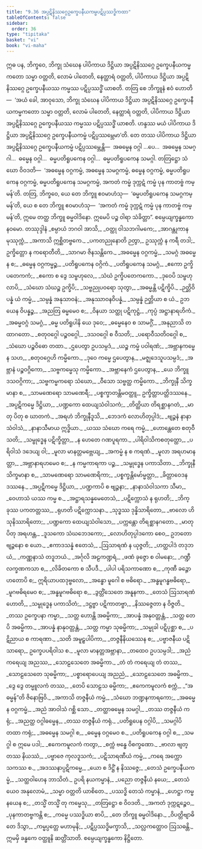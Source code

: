 ```yaml
---
title: "9.36 အပ္ပဋိနိဿဂ္ဂေဥက္ခေပနီယကမ္မပဋိပ္ပဿဒ္ဓိကထာ"
tableOfContents: false
sidebar:
  order: 36
type: "tipitaka"
basket: "vi"
book: "vi-maha"
---
```



<DynamicBreadcrumb />

<Division number="450" book="vi-maha" e="ch" v="3" p="475">

<Paragraph number="1896" book="vi-maha">
ဣဓ ပန, ဘိက္ခဝေ, ဘိက္ခု သံဃေန ပါပိကာယ ဒိဋ္ဌိယာ အပ္ပဋိနိဿဂ္ဂေ ဥက္ခေပနီယကမ္မကတော သမ္မာ ဝတ္တတိ, လောမံ ပါတေတိ, နေတ္ထာရံ ဝတ္တတိ, ပါပိကာယ ဒိဋ္ဌိယာ အပ္ပဋိနိဿဂ္ဂေ ဥက္ခေပနီယဿ ကမ္မဿ ပဋိပ္ပဿဒ္ဓိံ ယာစတိ. တတြ စေ ဘိက္ခူနံ ဧဝံ ဟောတိ—  ‘အယံ ခေါ, အာဝုသော, ဘိက္ခု သံဃေန ပါပိကာယ ဒိဋ္ဌိယာ အပ္ပဋိနိဿဂ္ဂေ ဥက္ခေပနီယကမ္မကတော သမ္မာ ဝတ္တတိ, လောမံ ပါတေတိ, နေတ္ထာရံ ဝတ္တတိ, ပါပိကာယ ဒိဋ္ဌိယာ အပ္ပဋိနိဿဂ္ဂေ ဥက္ခေပနီယဿ ကမ္မဿ ပဋိပ္ပဿဒ္ဓိံ ယာစတိ. ဟန္ဒဿ မယံ ပါပိကာယ ဒိဋ္ဌိယာ အပ္ပဋိနိဿဂ္ဂေ ဥက္ခေပနီယကမ္မံ ပဋိပ္ပဿမ္ဘေမာ’တိ. တေ တဿ ပါပိကာယ ဒိဋ္ဌိယာ အပ္ပဋိနိဿဂ္ဂေ ဥက္ခေပနီယကမ္မံ ပဋိပ္ပဿမ္ဘေန္တိ—  အဓမ္မေန ဝဂ္ဂါ …ပေ…  အဓမ္မေန သမဂ္ဂါ…  ဓမ္မေန ဝဂ္ဂါ…  ဓမ္မပတိရူပကေန ဝဂ္ဂါ…  ဓမ္မပတိရူပကေန သမဂ္ဂါ. တတြဋ္ဌော သံဃော ဝိဝဒတိ—  ‘အဓမ္မေန ဝဂ္ဂကမ္မံ, အဓမ္မေန သမဂ္ဂကမ္မံ, ဓမ္မေန ဝဂ္ဂကမ္မံ, ဓမ္မပတိရူပကေန ဝဂ္ဂကမ္မံ, ဓမ္မပတိရူပကေန သမဂ္ဂကမ္မံ, အကတံ ကမ္မံ ဒုက္ကဋံ ကမ္မံ ပုန ကာတဗ္ဗံ ကမ္မန်’တိ. တတြ, ဘိက္ခဝေ, ယေ တေ ဘိက္ခူ ဧဝမာဟံသု—  ‘ဓမ္မပတိရူပကေန သမဂ္ဂကမ္မန်’တိ, ယေ စ တေ ဘိက္ခူ ဧဝမာဟံသု—  ‘အကတံ ကမ္မံ ဒုက္ကဋံ ကမ္မံ ပုန ကာတဗ္ဗံ ကမ္မန်’တိ, ဣမေ တတ္ထ ဘိက္ခူ ဓမ္မဝါဒိနော. ဣမေပိ ပဉ္စ ဝါရာ သံခိတ္တာ”.

</Paragraph>
</Division>

<Paragraph number="1897" type="center" book="vi-maha">
စမ္ပေယျက္ခန္ဓကော နဝမော.



</Paragraph>

<Paragraph number="1898" type="center" book="vi-maha">
တဿုဒ္ဒါနံ


</Paragraph>

<Paragraph number="1899" type="verses" book="vi-maha">
_စမ္ပာယံ ဘဂဝါ အာသိ,_  
_ဝတ္ထု ဝါသဘဂါမကေ;_  
_အာဂန္တုကာနမုဿုက္ကံ,_  
_အကာသိ ဣစ္ဆိတဗ္ဗကေ._  

</Paragraph>

<Paragraph number="1900" book="vi-maha">
_ပကတညုနောတိ ဉတွာ,_  
ဥဿုက္ကံ န ကရီ တဒါ;_  
ဥက္ခိတ္တော န ကရောတီတိ,_  
_သာဂမာ ဇိနသန္တိကေ._  

</Paragraph>

<Paragraph number="1901" type="verses" book="vi-maha">
_အဓမ္မေန ဝဂ္ဂကမ္မံ,_  
_သမဂ္ဂံ အဓမ္မေန စ;_  
_ဓမ္မေန ဝဂ္ဂကမ္မဉ္စ,_  
_ပတိရူပကေန ဝဂ္ဂိကံ._  

</Paragraph>

<Paragraph number="1902" type="verses" book="vi-maha">
_ပတိရူပကေန သမဂ္ဂံ,_  
_ဧကော ဥက္ခိပတေကကံ;_  
_ဧကော စ ဒွေ သမ္ဗဟုလေ,_  
_သံဃံ ဥက္ခိပတေကကော._  

</Paragraph>

<Paragraph number="1903" type="verses" book="vi-maha">
_ဒုဝေပိ သမ္ဗဟုလာပိ,_  
_သံဃော သံဃဉ္စ ဥက္ခိပိ;_  
_သဗ္ဗညုပဝရော သုတွာ,_  
_အဓမ္မန္တိ ပဋိက္ခိပိ._  

</Paragraph>

<Paragraph number="1904" type="verses" book="vi-maha">
_ဉတ္တိဝိပန္နံ ယံ ကမ္မံ,_  
_သမ္ပန္နံ အနုသာဝနံ;_  
_အနုဿာဝနဝိပန္နံ,_  
_သမ္ပန္နံ ဉတ္တိယာ စ ယံ._  

</Paragraph>

<Paragraph number="1905" type="verses" book="vi-maha">
ဥဘယေန ဝိပန္နဉ္စ,_  
_အညတြ ဓမ္မမေဝ စ;_  
_ဝိနယာ သတ္ထု ပဋိကုဋ္ဌံ,_  
_ကုပ္ပံ အဋ္ဌာနာရဟိကံ._  

</Paragraph>

<Paragraph number="1906" type="verses" book="vi-maha">
_အဓမ္မဝဂ္ဂံ သမဂ္ဂံ,_  
_ဓမ္မ ပတိရူပါနိ ယေ ဒုဝေ;_  
_ဓမ္မေနေဝ စ သာမဂ္ဂိံ,_  
_အနုညာသိ တထာဂတော._  

</Paragraph>

<Paragraph number="1907" type="verses" book="vi-maha">
_စတုဝဂ္ဂေါ ပဉ္စဝဂ္ဂေါ,_  
_ဒသဝဂ္ဂေါ စ ဝီသတိ;_  
_ပရောဝီသတိဝဂ္ဂေါ စ,_  
_သံဃော ပဉ္စဝိဓော တထာ._  

</Paragraph>

<Paragraph number="1908" type="verses" book="vi-maha">
_ဌပေတွာ ဥပသမ္ပဒံ,_  
_ယဉ္စ ကမ္မံ ပဝါရဏံ;_  
_အဗ္ဘာနကမ္မေန သဟ,_  
_စတုဝဂ္ဂေဟိ ကမ္မိကော._  

</Paragraph>

<Paragraph number="1909" type="verses" book="vi-maha">
_ဒုဝေ ကမ္မေ ဌပေတွာန,_  
_မဇ္ဈဒေသူပသမ္ပဒံ;_  
_အဗ္ဘာနံ ပဉ္စဝဂ္ဂိကော,_  
_သဗ္ဗကမ္မေသု ကမ္မိကော._  

</Paragraph>

<Paragraph number="1910" type="verses" book="vi-maha">
_အဗ္ဘာနေကံ ဌပေတွာန,_  
_ယေ ဘိက္ခူ ဒသဝဂ္ဂိကာ;_  
_သဗ္ဗကမ္မကရော သံဃော,_  
_ဝီသော သဗ္ဗတ္ထ ကမ္မိကော._  

</Paragraph>

<Paragraph number="1911" type="verses" book="vi-maha">
_ဘိက္ခုနီ သိက္ခမာနာ စ,_  
_သာမဏေရော သာမဏေရီ;_  
_ပစ္စက္ခာတန္တိမဝတ္ထူ,_  
ဥက္ခိတ္တာပတ္တိဒဿနေ._  

</Paragraph>

<Paragraph number="1912" type="verses" book="vi-maha">
_အပ္ပဋိကမ္မေ ဒိဋ္ဌိယာ,_  
_ပဏ္ဍကော ထေယျသံဝါသကံ;_  
_တိတ္ထိယာ တိရစ္ဆာနဂတံ,_  
_မာတု ပိတု စ ဃာတကံ._  

</Paragraph>

<Paragraph number="1913" type="verses" book="vi-maha">
_အရဟံ ဘိက္ခုနီဒူသိ,_  
_ဘေဒကံ လောဟိတုပ္ပါဒံ;_  
_ဗျဉ္ဇနံ နာနာသံဝါသံ,_  
_နာနာသီမာယ ဣဒ္ဓိယာ._  

</Paragraph>

<Paragraph number="1914" type="verses" book="vi-maha">
_ယဿ သံဃော ကရေ ကမ္မံ,_  
_ဟောန္တေတေ စတုဝီသတိ;_  
_သမ္ဗုဒ္ဓေန ပဋိက္ခိတ္တာ,_  
_န ဟေတေ ဂဏပူရကာ._  

</Paragraph>

<Paragraph number="1915" type="verses" book="vi-maha">
_ပါရိဝါသိကစတုတ္ထော,_  
_ပရိဝါသံ ဒဒေယျ ဝါ;_  
_မူလာ မာနတ္တမဗ္ဘေယျ,_  
_အကမ္မံ န စ ကရဏံ._  

</Paragraph>

<Paragraph number="1916" type="verses" book="vi-maha">
_မူလာ အရဟမာနတ္တာ,_  
_အဗ္ဘာနာရဟမေဝ စ;_  
_န ကမ္မကာရကာ ပဉ္စ,_  
_သမ္ဗုဒ္ဓေန ပကာသိတာ._  

</Paragraph>

<Paragraph number="1917" type="verses" book="vi-maha">
_ဘိက္ခုနီ သိက္ခမာနာ စ,_  
_သာမဏေရော သာမဏေရိကာ;_  
_ပစ္စက္ခန္တိမော်မ္မတ္တာ,_  
_ခိတ္တာဝေဒနဒဿနေ._  

</Paragraph>

<Paragraph number="1918" type="verses" book="vi-maha">
_အပ္ပဋိကမ္မေ ဒိဋ္ဌိယာ,_  
_ပဏ္ဍကာပိ စ ဗျဉ္ဇနာ;_  
_နာနာသံဝါသကာ သီမာ,_  
_ဝေဟာသံ ယဿ ကမ္မ စ._  

</Paragraph>

<Paragraph number="1919" type="verses" book="vi-maha">
_အဋ္ဌာရသန္နမေတေသံ,_  
_ပဋိက္ကောသံ န ရုဟတိ;_  
_ဘိက္ခုဿ ပကတတ္တဿ,_  
_ရုဟတိ ပဋိက္ကောသနာ._  

</Paragraph>

<Paragraph number="1920" type="verses" book="vi-maha">
_သုဒ္ဓဿ ဒုန္နိသာရိတော,_  
_ဗာလော ဟိ သုနိဿာရိတော;_  
_ပဏ္ဍကော ထေယျသံဝါသော,_  
_ပက္ကန္တော တိရစ္ဆာနဂတော._  

</Paragraph>

<Paragraph number="1921" type="verses" book="vi-maha">
_မာတု ပိတု အရဟန္တ,_  
_ဒူသကော သံဃဘေဒကော;_  
_လောဟိတုပ္ပါဒကော စေဝ,_  
ဥဘတောဗျဉ္ဇနော စ ယော._  

</Paragraph>

<Paragraph number="1922" type="verses" book="vi-maha">
_ဧကာဒသန္နံ ဧတေသံ,_  
_ဩသာရဏံ န ယုဇ္ဇတိ;_  
_ဟတ္ထပါဒံ တဒုဘယံ,_  
_ကဏ္ဏနာသံ တဒူဘယံ._  

</Paragraph>

<Paragraph number="1923" type="verses" book="vi-maha">
_အင်္ဂုလိ အဠကဏ္ဍရံ,_  
_ဖဏံ ခုဇ္ဇော စ ဝါမနော;_  
_ဂဏ္ဍီ လက္ခဏကသာ စ,_  
_လိခိတကော စ သီပဒီ._  

</Paragraph>

<Paragraph number="1924" type="verses" book="vi-maha">
_ပါပါ ပရိသကာဏော စ,_  
_ကုဏီ ခဉ္ဇော ဟတောပိ စ;_  
ဣရိယာပထဒုဗ္ဗလော,_  
_အန္ဓော မူဂေါ စ ဗဓိရော._  

</Paragraph>

<Paragraph number="1925" type="verses" book="vi-maha">
_အန္ဓမူဂန္ဓဗဓိရော,_  
_မူဂဗဓိရမေဝ စ;_  
_အန္ဓမူဂဗဓိရော စ,_  
_ဒွတ္တိံသေတေ အနူနကာ._  

</Paragraph>

<Paragraph number="1926" type="verses" book="vi-maha">
_တေသံ ဩသာရဏံ ဟောတိ,_  
_သမ္ဗုဒ္ဓေန ပကာသိတံ;_  
_ဒဋ္ဌဗ္ဗာ ပဋိကာတဗ္ဗာ,_  
_နိဿဇ္ဇေတာ န ဝိဇ္ဇတိ._  

</Paragraph>

<Paragraph number="1927" type="verses" book="vi-maha">
_တဿ ဥက္ခေပနာ ကမ္မာ,_  
_သတ္တ ဟောန္တိ အဓမ္မိကာ;_  
_အာပန္နံ အနုဝတ္တန္တံ,_  
_သတ္တ တေပိ အဓမ္မိကာ._  

</Paragraph>

<Paragraph number="1928" type="verses" book="vi-maha">
_အာပန္နံ နာနုဝတ္တန္တံ,_  
_သတ္တ ကမ္မာ သုဓမ္မိကာ;_  
_သမ္မုခါ ပဋိပုစ္ဆာ စ,_  
_ပဋိညာယ စ ကာရဏာ._  

</Paragraph>

<Paragraph number="1929" type="verses" book="vi-maha">
_သတိ အမူဠှပါပိကာ,_  
_တဇ္ဇနီနိယဿေန စ;_  
_ပဗ္ဗာဇနီယ ပဋိသာရော,_  
ဥက္ခေပပရိဝါသ စ._  

</Paragraph>

<Paragraph number="1930" type="verses" book="vi-maha">
_မူလာ မာနတ္တအဗ္ဘာနာ,_  
_တထေဝ ဥပသမ္ပဒါ;_  
_အညံ ကရေယျ အညဿ,_  
_သောဠသေတေ အဓမ္မိကာ._  

</Paragraph>

<Paragraph number="1931" type="verses" book="vi-maha">
_တံ တံ ကရေယျ တံ တဿ,_  
_သောဠသေတေ သုဓမ္မိကာ;_  
_ပစ္စာရောပေယျ အညညံ,_  
_သောဠသေတေ အဓမ္မိကာ._  

</Paragraph>

<Paragraph number="1932" type="verses" book="vi-maha">
_ဒွေ ဒွေ တမ္မူလကံ တဿ,_  
_တေပိ သောဠသ ဓမ္မိကာ;_  
_ဧကေကမူလကံ စက္ကံ,_  
_“အဓမ္မန်”တိ ဇိနောဗြဝိ._  

</Paragraph>

<Paragraph number="1933" type="verses" book="vi-maha">
_အကာသိ တဇ္ဇနီယံ ကမ္မံ,_  
_သံဃော ဘဏ္ဍနကာရကော;_  
_အဓမ္မေန ဝဂ္ဂကမ္မံ,_  
_အညံ အာဝါသံ ဂစ္ဆိ သော._  

</Paragraph>

<Paragraph number="1934" type="verses" book="vi-maha">
_တတ္ထာဓမ္မေန သမဂ္ဂါ,_  
_တဿ တဇ္ဇနီယံ ကရုံ;_  
_အညတ္ထ ဝဂ္ဂါဓမ္မေန,_  
_တဿ တဇ္ဇနီယံ ကရုံ._  

</Paragraph>

<Paragraph number="1935" type="verses" book="vi-maha">
_ပတိရူပေန ဝဂ္ဂါပိ,_  
_သမဂ္ဂါပိ တထာ ကရုံ;_  
_အဓမ္မေန သမဂ္ဂါ စ,_  
_ဓမ္မေန ဝဂ္ဂမေဝ စ._  

</Paragraph>

<Paragraph number="1936" type="verses" book="vi-maha">
_ပတိရူပကေန ဝဂ္ဂါ စ,_  
_သမဂ္ဂါ စ ဣမေ ပဒါ;_  
_ဧကေကမူလကံ ကတွာ,_  
_စက္ကံ ဗန္ဓေ ဝိစက္ခဏော._  

</Paragraph>

<Paragraph number="1937" type="verses" book="vi-maha">
_ဗာလာ ဗျတ္တဿ နိယဿံ,_  
_ပဗ္ဗာဇေ ကုလဒူသကံ;_  
_ပဋိသာရဏီယံ ကမ္မံ,_  
_ကရေ အက္ကောသကဿ စ._  

</Paragraph>

<Paragraph number="1938" type="verses" book="vi-maha">
_အဒဿနာပ္ပဋိကမ္မေ,_  
_ယော စ ဒိဋ္ဌိံ န နိဿဇ္ဇေ;_  
_တေသံ ဥက္ခေပနီယကမ္မံ,_  
_သတ္ထဝါဟေန ဘာသိတံ._  

</Paragraph>

<Paragraph number="1939" type="verses" book="vi-maha">
ဥပရိ နယကမ္မာနံ,_  
_ပညော တဇ္ဇနီယံ နယေ;_  
_တေသံယေဝ အနုလောမံ,_  
_သမ္မာ ဝတ္တတိ ယာစိတေ._  

</Paragraph>

<Paragraph number="1940" type="verses" book="vi-maha">
_ပဿဒ္ဓိ တေသံ ကမ္မာနံ,_  
_ဟေဋ္ဌာ ကမ္မနယေန စ;_  
_တသ္မိံ တသ္မိံ တု ကမ္မေသု,_  
_တတြဋ္ဌော စ ဝိဝဒတိ._  

</Paragraph>

<Paragraph number="1941" type="verses" book="vi-maha">
_အကတံ ဒုက္ကဋဉ္စေဝ,_  
_ပုနကာတဗ္ဗကန္တိ စ;_  
_ကမ္မေ ပဿဒ္ဓိယာ စာပိ,_  
_တေ ဘိက္ခူ ဓမ္မဝါဒိနော._  

</Paragraph>

<Paragraph number="1942" type="verses" book="vi-maha">
_ဝိပတ္တိဗျာဓိတေ ဒိသွာ,_  
_ကမ္မပ္ပတ္တေ မဟာမုနိ;_  
_ပဋိပ္ပဿဒ္ဓိမက္ခာသိ,_  
_သလ္လကတ္တောဝ ဩသဓန္တိ._  


</Paragraph>

<Paragraph number="1943" type="center" book="vi-maha">
ဣမမှိ ခန္ဓကေ ဝတ္ထူနိ ဆတ္တိံသာတိ.



</Paragraph>

<Paragraph number="1944" type="center" book="vi-maha">
စမ္ပေယျက္ခန္ဓကော နိဋ္ဌိတော.
</Paragraph>